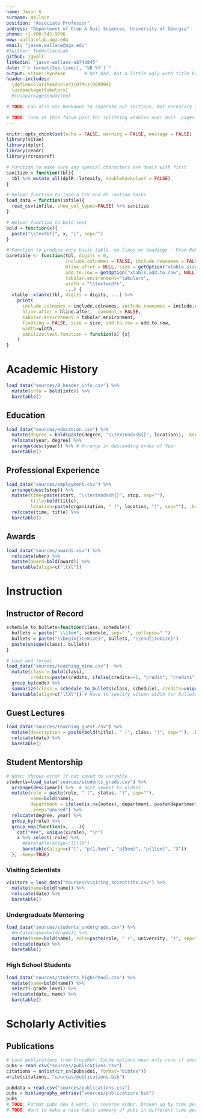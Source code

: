 ```yaml
---
name: Jason G.
surname: Wallace
position: "Associate Professor"
address: "Department of Crop & Soil Sciences, University of Georgia"
phone: +1-706-542-9696 
www: wallacelab.uga.edu
email: "jason.wallace@uga.edu"
#twitter: TheWallaceLab
github: jgwall
linkedin: "jason-wallace-a874b845"
date: "`r format(Sys.time(), '%B %Y')`"
output: vitae::hyndman       # Not bad, but a little ugly with title bar
header-includes:
  \definecolor{headcolor}{HTML}{000099}
  \usepackage{tabularx}
  #\usepackage{enumitem}

# TODO: Can also use Bookdown to separate out sections. Not necessary as currently written, but would help if want to include plaint-text stuff somewhere.

# TODO: look at this forum post for splitting xtables over mult. pages:https://tex.stackexchange.com/questions/376790/tabularx-break-long-tables-over-several-pages  Maybe booktabs?
---
```


<!-- Formatting LaTeX commands -->
\renewcommand{\labelitemi}{\textbullet}  <!-- Reset bullets to round circles -->
\setlist{nosep,after=\vspace{-\baselineskip}}  <!-- Don't skip a line after lists finish -->



```r
knitr::opts_chunk$set(echo = FALSE, warning = FALSE, message = FALSE)
library(vitae)
library(dplyr)
library(readr)
library(rcrossref)

# Function to make sure any special characters are dealt with first
sanitize = function(tbl){
  tbl %>% mutate_all(dplR::latexify, doublebackslash = FALSE)
}

# Helper function to load a CSV and do routine tasks
load_data = function(infile){
  read_csv(infile, show_col_types=FALSE) %>% sanitize
}

# Helper function to bold text
bold = function(x){
  paste("\\textbf{", x, "}", sep="")
}

# Function to produce very basic table, no lines or headings - From Rob Hyndman, https://github.com/robjhyndman/CV, with modifications
baretable <- function(tbl, digits = 0,
                      include.colnames = FALSE, include.rownames = FALSE,
                      hline.after = NULL, size = getOption("xtable.size", NULL),
                      add.to.row = getOption("xtable.add.to.row", NULL), 
                      tabular.environment="tabularx",
                      width = "\\textwidth",
                      ...) {
  xtable::xtable(tbl, digits = digits, ...) %>%
    print(
      include.colnames = include.colnames, include.rownames = include.rownames,
      hline.after = hline.after,  comment = FALSE,
      tabular.environment = tabular.environment,
      floating = FALSE, size = size, add.to.row = add.to.row,
      width=width,
      sanitize.text.function = function(x) {x}
    )
}


```


# Academic History
```r
load_data("sources/0_header_info.csv") %>%
  mutate(info = bold(info)) %>%
  baretable()
```

## Education
```r
load_data("sources/education.csv") %>%
  mutate(degree = bold(paste(degree, "\\textendash{}", location)), .keep="unused") %>%
  relocate(year, degree) %>%
  arrange(desc(year)) %>% # Arrange in descending order of Year
  baretable()
```

## Professional Experience
```r
load_data("sources/employment.csv") %>% 
  arrange(desc(stop)) %>%
  mutate(time=paste(start, "\\textendash{}", stop, sep=""),
         title=bold(title),
         location=paste(organization, " (", location, ")", sep=""), .keep="unused") %>%
  relocate(time, title) %>%
  baretable()
```


## Awards
```r
load_data("sources/awards.csv") %>%
  relocate(when) %>%
  mutate(award=bold(award)) %>%
  baretable(align=c("llXl"))
```

# Instruction

## Instructor of Record
```r
schedule_to_bullets=function(class, schedule){
  bullets = paste(" \\item", schedule, sep=" ", collapse=" ")
  bullets = paste("\\begin{itemize}", bullets, "\\end{itemize}")
  paste(unique(class), bullets)
}

# Load and format
load_data("sources/teaching_mine.csv")  %>% 
  mutate(class = bold(class), 
         credits=paste(credits, ifelse(credits==1, "credit", "credits"))) %>%
  group_by(code) %>%
  summarize(class = schedule_to_bullets(class, schedule), credits=unique(credits)) %>%
  baretable(align=c("llXl")) # Have to specify column width for bullets to work ("X" = variable, but still works)
```

## Guest Lectures
```r
load_data("sources/teaching_guest.csv") %>%
  mutate(description = paste(bold(title), " (", class, ")", sep=""), .keep="unused") %>%
  relocate(date) %>%
  baretable()
```

## Student Mentorship
```r
# Note: throws error if not saved to variable
students=load_data("sources/students_grads.csv") %>% 
  arrange(desc(year)) %>%  # Sort newest to oldest
  mutate(role = paste(role, " (", status, ")", sep=""), 
         name=bold(name),
         department = ifelse(is.na(notes), department, paste(department, " (", notes, ")", sep="")), #Add notes in if present
         .keep="unused") %>%
  relocate(degree, year) %>%
  group_by(role) %>%
  group_map(function(x, ...){
    cat("###", unique(x$role), "\n")
    x %>% select(-role) %>% 
      #baretable(align="llllX")
      baretable(align=c("l", "p{1.5em}", "p{5em}", "p{11em}", "X"))
  }, .keep=TRUE)
```

### Visiting Scientists
```r
visitors = load_data("sources/visiting_scientists.csv") %>%
  mutate(name=bold(name)) %>%
  relocate(date) %>%
  baretable()
```

### Undergraduate Mentoring
```r
load_data("sources/students_undergrads.csv") %>%
  #mutate(name=bold(name)) %>%
  mutate(name=bold(name), role=paste(role, " (", university, ")", sep=""), .keep="unused") %>%
  relocate(date) %>%
  baretable()
```

### High School Students
```r
load_data("sources/students_highschool.csv") %>%
  mutate(name=bold(name)) %>%
  select(-grade_level) %>%
  relocate(date, name) %>%
  baretable()
```

# Scholarly Activities

## Publications
```r
# Load publications from CrossRef. Cache options mean only runs if source file or this chunk's code have changed
pubs = read.csv("sources/publications.csv")
citations = unlist(cr_cn(pubs$doi, format="bibtex"))
write(citations, "sources/publications.bib")
```


```r
pubdata = read.csv("sources/publications.csv")
pubs = bibliography_entries("sources/publications.bib")
pubs
# TODO: Format pubs how I want, in reverse order, broken up by time period (year? Position?)
# TODO: Want to make a nice table summary of pubs in different time periods

```


<!-- # Publications Note: Can use rcrossref package to retrieve citations via API -->

<!-- ```{r} -->
<!-- #library(dplyr) -->
<!-- #knitr::write_bib(c("vitae", "tibble"), "packages.bib") -->

<!-- #bibliography_entries("packages.bib") %>% -->
<!-- #  arrange(desc(author$family), issued) -->
<!-- ``` -->

